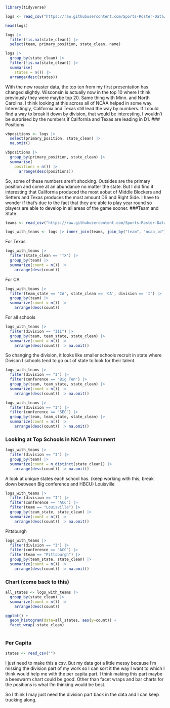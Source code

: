 ```r
library(tidyverse)
```

```r
logs <- read_csv("https://raw.githubusercontent.com/Sports-Roster-Data/womens-volleyball/main/rosters_2023_cleaned.csv")
```

```r
head(logs)
```

```r
logs |>
  filter(!is.na(state_clean)) |>
  select(team, primary_position, state_clean, name)
```

```r
logs |>
  group_by(state_clean) |>
  filter(!is.na(state_clean)) |>
  summarise(
    states = n()) |>
  arrange(desc(states))
```
With the new roaster data, the top ten from my first presentation has changed slightly. Wisconsin is actually now in the top 10 where I think previously they were maybe top 20. Same thing with Minn. and North Carolina. I think looking at this across all of NCAA helped in some way. Interestingly, California and Texas still lead the way by numbers. If I could find a way to break it down by division, that would be interesting. I wouldn't be surprised by the numbers if California and Texas are leading in D1. 
### Positions

```r
vbpositions <- logs |>
  select(primary_position, state_clean) |> 
  na.omit()
```

```r
vbpositions |>
  group_by(primary_position, state_clean) |>
  summarise(
    positions = n()) |> 
      arrange(desc(positions))
```
So, some of these numbers aren't shocking. Outsides are the primary position and come at an abundance no matter the state. But I did find it interesting that California produced the most aobut of Middle Blockers and Setters and Texas produces the most amount DS and Right Side. I have to wonder if that's due to the fact that they are able to play year round so players are able to develop in all areas of the game sooner. 
###Team and State

```r
teams <- read_csv("https://raw.githubusercontent.com/Sports-Roster-Data/womens-volleyball/main/teams.csv")
```


```r
logs_with_teams <- logs |> inner_join(teams, join_by("team", "ncaa_id")) 
```

For Texas
```r
logs_with_teams |>
  filter(state_clean == 'TX') |> 
  group_by(team) |> 
  summarize(count = n()) |> 
    arrange(desc(count))
```
For CA
```r
logs_with_teams |>
  filter(team_state == 'CA', state_clean == 'CA', division == 'I') |> 
  group_by(team) |> 
  summarize(count = n()) |> 
    arrange(desc(count))
```
For all schools
```r
logs_with_teams |>
  filter(division == "III") |> 
  group_by(team, team_state, state_clean) |> 
  summarize(count = n()) |> 
    arrange(desc(count)) |> na.omit()
```
So changing the division, it looks like smaller schools recruit in state where Divison I schools tend to go out of state to look for their talent. 

```r
logs_with_teams |>
  filter(division == "I") |> 
  filter(conference == "Big Ten") |>
  group_by(team, team_state, state_clean) |> 
  summarize(count = n()) |> 
    arrange(desc(count)) |> na.omit()
```

```r
logs_with_teams |>
  filter(division == "I") |> 
  filter(conference == "SEC") |>
  group_by(team, team_state, state_clean) |> 
  summarize(count = n()) |> 
    arrange(desc(count)) |> na.omit()
```
### Looking at Top Schools in NCAA Tournment 

```r
logs_with_teams |>
  filter(division == "I") |> 
  group_by(team) |> 
  summarize(count = n_distinct(state_clean)) |> 
    arrange(desc(count)) |> na.omit()
```
A look at unique states each school has. (keep working with this, break down between Big conference and HBCU)
Louisville
```r
logs_with_teams |>
  filter(division == "I") |> 
  filter(conference == "ACC") |>
  filter(team == "Louisville") |>
  group_by(team_state, state_clean) |> 
  summarize(count = n()) |> 
    arrange(desc(count)) |> na.omit()
```
Pittsburgh
```r
logs_with_teams |>
  filter(division == "I") |> 
  filter(conference == "ACC") |>
  filter(team == "Pittsburgh") |>
  group_by(team_state, state_clean) |> 
  summarize(count = n()) |> 
    arrange(desc(count)) |> na.omit()
```

### Chart (come back to this)
```r
all_states <- logs_with_teams |>
  group_by(state_clean) |> 
  summarize(count = n()) |> 
    arrange(desc(count))

ggplot() +
  geom_histogram(data=all_states, aes(y=count)) +
  facet_wrap(~state_clean)
  
```


### Per Capita 

```r
states <- read_csv("")
```
I just need to make this a csv. But my data got a little messy because I'm missing the division part of my work so I can sort it the way I want to which I think would help me with the per capita part. I think making this part maybe a beeswarm chart could be good. Other than facet wraps and bar charts for the positions is what I'm thinking would be best. 

So I think I may just need the division part back in the data and I can keep trucking along. 
